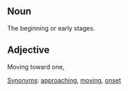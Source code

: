 == Noun ==
The beginning or early stages.

== Adjective ==

Moving toward one, 

[[Synonym]]s: [[approaching]], [[moving]], [[onset]]